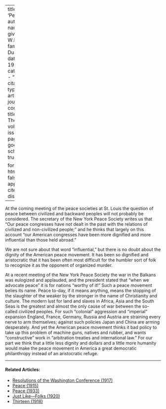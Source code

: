 
---
title: 'Peace'
author:
  - name:
      given: W.E.B.
      family: Du Bois
date: May 1913
categories: 
  - ""
citation: 
  type: article-journal
  container-title: The Crisis
  volume: 6
  issue: 1
  page: 26
google-scholar: true

format:
  html:
    toc: false
    appendix-cite-as: display
---



At the coming meeting of the peace societies at St. Louis the question of peace between civilized and backward peoples will not probably be considered. The secretary of the New York Peace Society writes us that "Our peace congresses have not dealt in the past with the relations of civilized and non-civilized people;" and he thinks that largely on this account "our American congresses have been more dignified and more influential than those held abroad."

We are not sure about that word "influential," but there is no doubt about the dignity of the American peace movement. It has been so dignified and aristocratic that it has been often most difficult for the humbler sort of folk to recognize it as the opponent of organized murder.

At a recent meeting of the New York Peace Society the war in the Balkans was eulogized and applauded, and the president stated that "when we advocate peace" it is for nations "worthy of it!" Such a peace movement belies its name. Peace to-day, if it means anything, means the stopping of the slaughter of the weaker by the stronger in the name of Christianity and culture. The modern lust for land and slaves in Africa, Asia and the South Seas is the greatest and almost the only cause of war between the so-called civilized peoples. For such "colonial" aggression and "imperial" expansion England, France, Germany, Russia and Austria are straining every nerve to arm themselves; against such policies Japan and China are arming desperately. And yet the American peace movement thinks it bad policy to take up this problem of machine guns, natives and rubber, and wants "constructive" work in "arbitration treaties and international law." For our part we think that a little less dignity and dollars and a little more humanity would make the peace movement in America a great democratic philanthropy instead of an aristocratic refuge.

<!-- Similar articles start here -->

<hr>
#### Related Articles:

* [Resolutions of the Washington Conference (1917)](/Volumes/14/02/resolutions.html)
* [Peace (1915)](/Volumes/10/01/peace.html)
* [Peace (1933)](/Volumes/40/12/peace.html)
* [Just Like---Folks (1920)](/Volumes/19/05/just_like_folks.html)
* [Thirteen (1918)](/Volumes/15/03/thirteen.html)

<!-- Similar articles end here -->